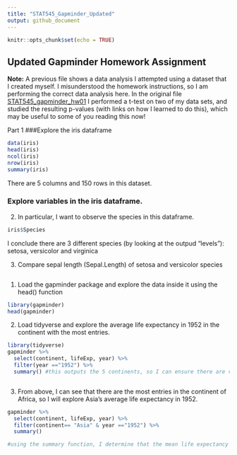 ```yaml
---
title: "STAT545_Gapminder_Updated"
output: github_document
---
```


```r
knitr::opts_chunk$set(echo = TRUE)
```

## Updated Gapminder Homework Assignment

**Note:** A previous file shows a data analysis I attempted using a dataset that I created myself. I misunderstood the homework instructions, so I am performing the correct data analysis here. In the original file [STAT545_gapminder_hw01](https://github.com/STAT545-UBC-students/hw01-JasmineLib/blob/master/STAT545_Gapminder_hw01.md) I performed a t-test on two of my data sets, and studied the resulting p-values (with links on how I learned to do this), which may be useful to some of you reading this now!

Part 1
###Explore the iris dataframe

```r
data(iris)
head(iris)
ncol(iris)
nrow(iris)
summary(iris)

```

There are 5 columns and 150 rows in this dataset.

### Explore variables in the iris dataframe.
2. In particular, I want to observe the species in this dataframe.
```r
iris$Species
```
I conclude there are 3 different species (by looking at the outpud "levels"): setosa, versicolor and virginica



3. Compare sepal length (Sepal.Length) of setosa and versicolor species
```r

```




 

1. Load the gapminder package and explore the data inside it using the head() function
```r
library(gapminder)
head(gapminder)
```

2. Load tidyverse and explore the average life expectancy in 1952 in the continent with the most entries.
```r
library(tidyverse)
gapminder %>% 
  select(continent, lifeExp, year) %>% 
  filter(year =="1952") %>% 
  summary() #this outputs the 5 continents, so I can ensure there are values in each one, and there are.



```
3. From above, I can see that there are the most entries in the continent of Africa, so I will explore Asia's average life expectancy in 1952.
```r
gapminder %>% 
  select(continent, lifeExp, year) %>% 
  filter(continent== "Asia" & year =="1952") %>% 
  summary()

#using the summary function, I determine that the mean life expectancy in Africa in 1952 is 46.31 years. 
  
```

